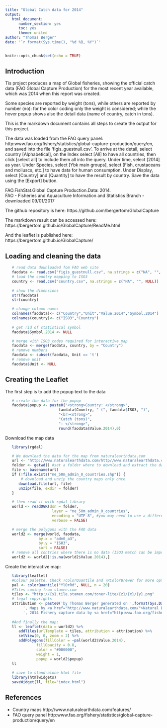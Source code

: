```yaml
---
title: "Global Catch data for 2014"
output: 
   html_document:
      number_section: yes
      toc: yes
      theme: united
author: "Thomas Berger"
date: '`r format(Sys.time(), "%d %B, %Y")`'
---
```


```r
knitr::opts_chunk$set(echo = TRUE)
```

## Introduction

Tis project produces a map of Global fisheries, showing the official catch data (FAO Global Capture Production) for the most recent year available, which was 2014 when this report was created.

Some species are reported by weight (tons), while others are reported by number (no): for the color coding only the weight is considered; while the hover popup shows also the detail data (name of country, catch in tons).

This is the markdown document contains all steps to create the output for this project.

The data was loaded from the FAO query panel:
http:www.fao.org/fishery/statistics/global-capture-production/query/en, and saved into the file 'figis_guestnull.csv'. To arrive at the detail, select country [Alphabetical], on the Index select [All] to have all countries, then click [select all] to include them all into the query. Under time, select [2014] as year. Under Species, select [Ybk main groups], select [Fish, crustaceans and molluscs, etc.] to have data for human consumption. Under Display, select [Country] and [Quantity] to have the result by country. Save the data using the [Export] button.

FAO.FishStat.Global Capture Production.Data: 2014.<br>
FAO - Fisheries and Aquaculture Information and Statistics Branch - downloaded 09/01/2017

The github repository is here:
https://github.com/bergertom/GlobalCapture

The markdown result can be accessed here:
https://bergertom.github.io/GlobalCapture/ReadMe.html

And the leaflet is published here:
https://bergertom.github.io/GlobalCapture/

## Loading and cleaning the data

```r
   # read data downloaded fom FAO web site
   faodata <- read.csv("figis_guestnull.csv", na.strings = c("NA", "", NULL))
   # load the country mapping to ISO3
   country <- read.csv("country.csv", na.strings = c("NA", "", NULL))
   
   # show the dimensions
   str(faodata)
   str(country)
```

```r
   # change column names
   colnames(faodata)<- c("Country","Unit","Value.2014","Symbol.2014")
   colnames(country)<- c("ISO3","Country")
   
   # get rid of statistical symbol
   faodata$Symbol.2014 <- NULL
```


```r
   # merge with ISO3 codes required for interactive map
   faodata <- merge(faodata, country, by = "Country")
   # remove numbers
   faodata <- subset(faodata, Unit == 't')
   # remove unit
   faodata$Unit <- NULL
```

## Creating the Leaflet

The first step is to add the popup text to the data
```r
   # create the data for the popup
   faodata$popup <- paste0("<strong>Country: </strong>", 
                        faodata$Country, " (", faodata$ISO3, ")",
                        "<br><strong>", 
                        "Catch (tons)", 
                        ": </strong>", 
                        round(faodata$Value.2014),0)
```

Download the map data
```r
   library(rgdal)

   # We download the data for the map from naturalearthdata.com
   url <- "http://www.naturalearthdata.com/http//www.naturalearthdata.com/download/50m/cultural/ne_50m_admin_0_countries.zip"
   folder <- getwd() #set a folder where to download and extract the data
   file <- basename(url) 
   if (!file.exists("ne_50m_admin_0_countries.shp")) {
       # download and unzip the country maps only once
      download.file(url, file)
      unzip(file, exdir = folder)
   }

   # then read it with rgdal library
   world <- readOGR(dsn = folder, 
                     layer = "ne_50m_admin_0_countries",
                     encoding = "UTF-8", #you may need to use a different encoding
                     verbose = FALSE)

   # merge the polygons with the FAO data
   world2 <- merge(world, faodata,
               by.x = "adm0_a3",
               by.y = "ISO3",
               sort = FALSE)
   # remove all contries where there is no data (ISO3 match can be improved)
   world2 <- world2[!is.na(world2$Value.2014),]
```

Create the interactive map:
```r
   library(leaflet)
   #Colour palette. Check ?colorQuantile and ?RColorBrewer for more options
   pal <- colorQuantile("YlOrRd", NULL, n = 20)
   #Tiles coming from stamen.com
   tiles <- "http://{s}.tile.stamen.com/toner-lite/{z}/{x}/{y}.png"
   # legal copyrights
   attribution <- paste0('by Thomas Berger generated on ',format(Sys.Date(), "%Y-%m-%d"),
        ', Maps by <a href="http://www.naturalearthdata.com/">Natural Earth</a>',
        ', 2014 Fishery capture data by <a href="http:www.fao.org/fishery/statistics/">FAO</a>.')
   
   #And finally the map:
   ll <- leaflet(data = world2) %>%
      addTiles(urlTemplate = tiles, attribution = attribution) %>%
      setView(0, 0, zoom = 2) %>%
      addPolygons(fillColor = ~pal(world2$Value.2014), 
              fillOpacity = 0.8, 
              color = "#000000", 
              weight = 1, 
              popup = world2$popup)
   ll
   
   # save to stand-alone html file
   library(htmlwidgets)
   saveWidget(ll, file="index.html")
```


## References
* Country maps http://www.naturalearthdata.com/features/
* FAO query panel http:www.fao.org/fishery/statistics/global-capture-production/query/en

